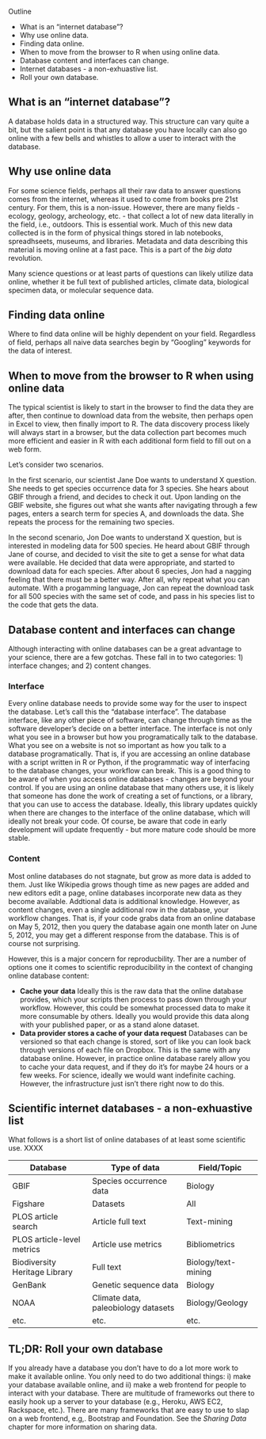 Outline

* What is an "internet database"?
* Why use online data.
* Finding data online.
* When to move from the browser to R when using online data.
* Database content and interfaces can change.
* Internet databases - a non-exhuastive list.
* Roll your own database.

## What is an "internet database"?

A database holds data in a structured way. This structure can vary quite a bit, but the salient point is that any database you have locally can also go online with a few bells and whistles to allow a user to interact with the database. 

## Why use online data

For some science fields, perhaps all their raw data to answer questions comes from the internet, whereas it used to come from books pre 21st century. For them, this is a non-issue. However, there are many fields - ecology, geology, archeology, etc. - that collect a lot of new data literally in the field, i.e., outdoors. This is essential work. Much of this new data collected is in the form of physical things stored in lab notebooks, spreadhseets, museums, and libraries. Metadata and data describing this material is moving online at a fast pace. This is a part of the _big data_ revolution. 

Many science questions or at least parts of questions can likely utilize data online, whether it be full text of published articles, climate data, biological specimen data, or molecular sequence data. 

## Finding data online

Where to find data online will be highly dependent on your field. Regardless of field, perhaps all naive data searches begin by "Googling" keywords for the data of interest. 

## When to move from the browser to R when using online data

The typical scientist is likely to start in the browser to find the data they are after, then continue to download data from the website, then perhaps open in Excel to view, then finally import to R. The data discovery process likely will always start in a browser, but the data collection part becomes much more efficient and easier in R with each additional form field to fill out on a web form. 

Let's consider two scenarios. 

In the first scenario, our scientist Jane Doe wants to understand X question. She needs to get species occurrence data for 3 species. She hears about GBIF through a friend, and decides to check it out. Upon landing on the GBIF website, she figures out what she wants after navigating through a few pages, enters a search term for species A, and downloads the data. She repeats the process for the remaining two species. 

In the second scenario, Jon Doe wants to understand X question, but is interested in modeling data for 500 species. He heard about GBIF through Jane of course, and decided to visit the site to get a sense for what data were available. He decided that data were appropriate, and started to download data for each species. After about 6 species, Jon had a nagging feeling that there must be a better way. After all, why repeat what you can automate. With a progamming language, Jon can repeat the download task for all 500 species with the same set of code, and pass in his species list to the code that gets the data. 

## Database content and interfaces can change

Although interacting with online databases can be a great advantage to your science, there are a few gotchas. These fall in to two categories: 1) interface changes; and 2) content changes.

### Interface

Every online database needs to provide some way for the user to inspect the database. Let's call this the "database interface". The database interface, like any other piece of software, can change through time as the software developer's decide on a better interface. The interface is not only what you see in a browser but how you programatically talk to the database. What you see on a website is not so important as how you talk to a database programatically. That is, if you are accessing an online database with a script written in R or Python, if the programmatic way of interfacing to the database changes, your workflow can break. This is a good thing to be aware of when you access online databases - changes are beyond your control. If you are using an online database that many others use, it is likely that someone has done the work of creating a set of functions, or a library, that you can use to access the database. Ideally, this library updates quickly when there are changes to the interface of the online database, which will ideally not break your code. Of course, be aware that code in early development will update frequently - but more mature code should be more stable. 

### Content

Most online databases do not stagnate, but grow as more data is added to them. Just like Wikipedia grows though time as new pages are added and new editors edit a page, online databases incorporate new data as they become available. Addtional data is additional knowledge. However, as content changes, even a single additional row in the database, your workflow changes. That is, if your code grabs data from an online database on May 5, 2012, then you query the database again one month later on June 5, 2012, you may get a different response from the database. This is of course not surprising. 

However, this is a major concern for reproducbility. Ther are a number of options one it comes to scientific reproducibility in the context of changing online database content:

* **Cache your data** Ideally this is the raw data that the online database provides, which your scripts then process to pass down through your workflow. However, this could be somewhat processed data to make it more consumable by others. Ideally you would provide this data along with your published paper, or as a stand alone dataset. 
* **Data provider stores a cache of your data request** Databases can be versioned so that each change is stored, sort of like you can look back through versions of each file on Dropbox. This is the same with any database online. However, in practice online database rarely allow you to cache your data request, and if they do it's for maybe 24 hours or a few weeks. For science, ideally we would want indefinite caching. However, the infrastructure just isn't there right now to do this. 

## Scientific internet databases - a non-exhuastive list

What follows is a short list of online databases of at least some scientific use. XXXX <!-- some discussion of them could be inormative, like the pros and cons of different ones, what are aspects of good online databases --> 

| Database | Type of data| Field/Topic |
|----------| ------------|-------------|
| GBIF	   | Species occurrence data | Biology |
| Figshare| Datasets | All |
| PLOS article search| Article full text | Text-mining |
| PLOS article-level metrics | Article use metrics | Bibliometrics|
| Biodiversity Heritage Library | Full text | Biology/text-mining |
| GenBank | Genetic sequence data  | Biology |
| NOAA | Climate data, paleobiology datasets | Biology/Geology |
| etc.|  etc.  | etc.  |

## TL;DR: Roll your own database

If you already have a database you don't have to do a lot more work to make it available online. You only need to do two additional things: i) make your database available online, and ii) make a web frontend for people to interact with your database. There are multitude of frameworks out there to easily hook up a server to your database (e.g., Heroku, AWS EC2, Rackspace, etc.). There are many frameworks that are easy to use to slap on a web frontend, e.g,. Bootstrap and Foundation. See the _Sharing Data_ chapter for more information on sharing data. 